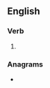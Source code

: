 ==English==

===Verb===
{{head|en|verb form}}

# {{en-past of|evert}}

===Anagrams===
* {{anagrams|en|reveted}}